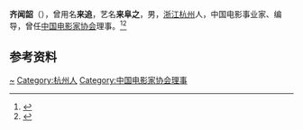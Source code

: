 '''齐闻韶'''（{{bd|1915年||2001年}}），曾用名'''来追'''，艺名'''来阜之'''，男，[[浙江|浙江]][[杭州|杭州]]人，中国电影事业家、编导，曾任[[中国电影家协会|中国电影家协会]]理事。<ref>{{Cite book|title=中国近现代人物别名词典|author=徐为民编|publisher=沈阳出版社|year=1993|isbn=|location=沈阳|pages=}}</ref><ref>{{Cite web|title=齐闻韶(1915～)|url=http://www.shtong.gov.cn/Newsite/node2/node2245/node4509/node18080/node64456/node64458/userobject1ai55250.html|accessdate=2021-02-06|work=上海市地方志办公室}}</ref>

== 参考资料 ==
{{reflist}}

{{Navboxes
| title  = 齐闻韶在[[中国电影家协会|中国电影家协会]]的职务
| list1  =
{{中国电影家协会第四届理事会}}
}}

{{Authority control}}
{{DEFAULTSORT:Qi}}
[[Category:来姓|~]]
[[Category:杭州人|Category:杭州人]]
[[Category:中国电影家协会理事|Category:中国电影家协会理事]]

{{中国人物小作品}}